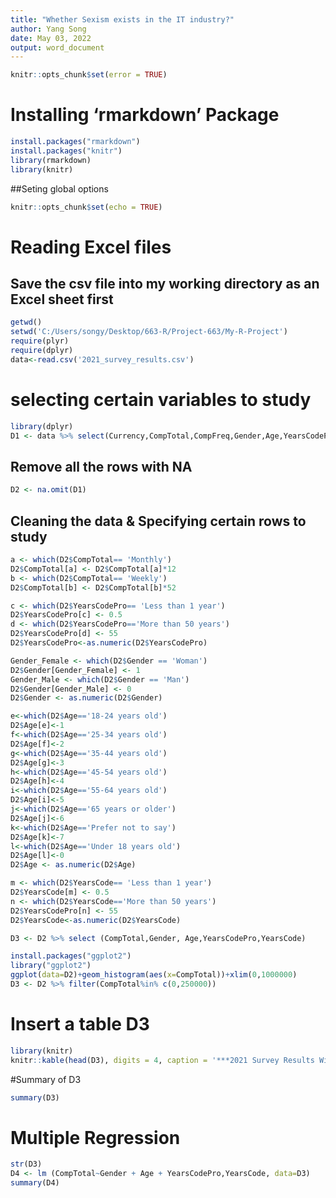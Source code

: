 ---
title: "Whether Sexism exists in the IT industry?"
author: Yang Song
date: May 03, 2022
output: word_document
---
```{r, echo=FALSE}
knitr::opts_chunk$set(error = TRUE)
```
# Installing 'rmarkdown' Package
```{r pressure, eval=FALSE}
install.packages("rmarkdown")
install.packages("knitr")
library(rmarkdown)
library(knitr)
```
##Seting global options
```{r setup, include=FALSE}
knitr::opts_chunk$set(echo = TRUE)
```
# Reading Excel files
## Save the csv file into my working directory as an Excel sheet first
```{r echo=FALSE}
getwd()
setwd('C:/Users/songy/Desktop/663-R/Project-663/My-R-Project')
require(plyr)
require(dplyr)
data<-read.csv('2021_survey_results.csv')
```
# selecting certain variables to study
```{r echo=FALSE, include=FALSE, warning=FALSE}
library(dplyr)
D1 <- data %>% select(Currency,CompTotal,CompFreq,Gender,Age,YearsCodePro,YearsCode)
```
## Remove all the rows with NA
```{r echo=TRUE}
D2 <- na.omit(D1)
```
## Cleaning the data & Specifying certain rows to study
```{r echo=TRUE}
a <- which(D2$CompTotal== 'Monthly')
D2$CompTotal[a] <- D2$CompTotal[a]*12
b <- which(D2$CompTotal== 'Weekly')
D2$CompTotal[b] <- D2$CompTotal[b]*52

c <- which(D2$YearsCodePro== 'Less than 1 year')
D2$YearsCodePro[c] <- 0.5
d <- which(D2$YearsCodePro=='More than 50 years')
D2$YearsCodePro[d] <- 55
D2$YearsCodePro<-as.numeric(D2$YearsCodePro)

Gender_Female <- which(D2$Gender == 'Woman')
D2$Gender[Gender_Female] <- 1
Gender_Male <- which(D2$Gender == 'Man')
D2$Gender[Gender_Male] <- 0
D2$Gender <- as.numeric(D2$Gender)

e<-which(D2$Age=='18-24 years old')
D2$Age[e]<-1
f<-which(D2$Age=='25-34 years old')
D2$Age[f]<-2
g<-which(D2$Age=='35-44 years old')
D2$Age[g]<-3
h<-which(D2$Age=='45-54 years old')
D2$Age[h]<-4
i<-which(D2$Age=='55-64 years old')
D2$Age[i]<-5
j<-which(D2$Age=='65 years or older')
D2$Age[j]<-6
k<-which(D2$Age=='Prefer not to say')
D2$Age[k]<-7
l<-which(D2$Age=='Under 18 years old')
D2$Age[l]<-0
D2$Age <- as.numeric(D2$Age)

m <- which(D2$YearsCode== 'Less than 1 year')
D2$YearsCode[m] <- 0.5
n <- which(D2$YearsCode=='More than 50 years')
D2$YearsCodePro[n] <- 55
D2$YearsCode<-as.numeric(D2$YearsCode)

D3 <- D2 %>% select (CompTotal,Gender, Age,YearsCodePro,YearsCode)

install.packages("ggplot2")
library("ggplot2")
ggplot(data=D2)+geom_histogram(aes(x=CompTotal))+xlim(0,1000000)
D3 <- D2 %>% filter(CompTotal%in% c(0,250000))
```
# Insert a table D3
```{r echo = FALSE }
library(knitr)
knitr::kable(head(D3), digits = 4, caption = '***2021 Survey Results With Studied Variables***')
```
#Summary of D3
```{r}
summary(D3)
```

# Multiple Regression
```{r echo=FALSE}
str(D3)
D4 <- lm (CompTotal~Gender + Age + YearsCodePro,YearsCode, data=D3)
summary(D4)
```